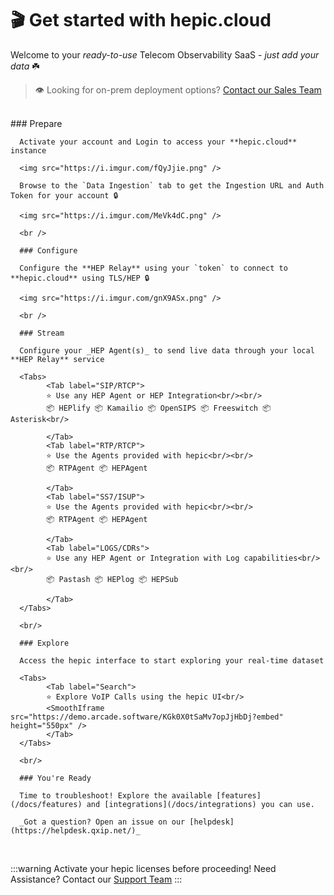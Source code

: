 

# 🎬 Get started with **hepic.cloud**

Welcome to your _ready-to-use_ Telecom Observability SaaS - _just add your data_ ☘️

> 👁️ Looking for on-prem deployment options? [Contact our Sales Team](mailto:office@qxip.net)

<br/>

<Steps>
      ### Prepare

      Activate your account and Login to access your **hepic.cloud** instance

      <img src="https://i.imgur.com/fQyJjie.png" />

      Browse to the `Data Ingestion` tab to get the Ingestion URL and Auth Token for your account 🔒

      <img src="https://i.imgur.com/MeVk4dC.png" />

      <br />

      ### Configure

      Configure the **HEP Relay** using your `token` to connect to **hepic.cloud** using TLS/HEP 🔒

      <img src="https://i.imgur.com/gnX9ASx.png" />

      <br />

      ### Stream

      Configure your _HEP Agent(s)_ to send live data through your local **HEP Relay** service

      <Tabs>
            <Tab label="SIP/RTCP">
            ⭐ Use any HEP Agent or HEP Integration<br/><br/>
            📦 HEPlify 📦 Kamailio 📦 OpenSIPS 📦 Freeswitch 📦 Asterisk<br/>
            
            </Tab>
            <Tab label="RTP/RTCP">
            ⭐ Use the Agents provided with hepic<br/><br/>
            📦 RTPAgent 📦 HEPAgent

            </Tab>
            <Tab label="SS7/ISUP">
            ⭐ Use the Agents provided with hepic<br/><br/>
            📦 RTPAgent 📦 HEPAgent

            </Tab>
            <Tab label="LOGS/CDRs">
            ⭐ Use any HEP Agent or Integration with Log capabilities<br/><br/>
            📦 Pastash 📦 HEPlog 📦 HEPSub
            
            </Tab>
      </Tabs>

      <br/>

      ### Explore

      Access the hepic interface to start exploring your real-time dataset

      <Tabs>
            <Tab label="Search">
            ⭐ Explore VoIP Calls using the hepic UI<br/>
            <SmoothIframe src="https://demo.arcade.software/KGk0X0tSaMv7opJjHbDj?embed" height="550px" />
            </Tab>
      </Tabs>

      <br/>

      ### You're Ready

      Time to troubleshoot! Explore the available [features](/docs/features) and [integrations](/docs/integrations) you can use. 

      _Got a question? Open an issue on our [helpdesk](https://helpdesk.qxip.net/)_

</Steps>

<br/>

:::warning Activate your hepic licenses before proceeding!
Need Assistance? Contact our [Support Team](https://helpdesk.qxip.net/)
:::
